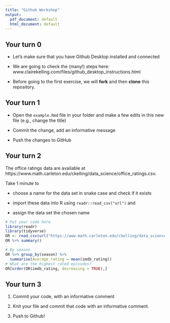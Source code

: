 ```yaml
---
title: "Github Workshop"
output:
  pdf_document: default
  html_document: default
---
```


##  Your turn 0

- Let's make sure that you have Github Desktop installed and connected

- We are going to check the (many!) steps here: www.clairekelling.com/files/github_desktop_instructions.html

- Before going to the first exercise, we will **fork** and then **clone** this repository.

##  Your turn 1

- Open the `example.Rmd` file in your folder and make a few edits in this new file (e.g., change the title)

- Commit the change, add an informative message

- Push the changes to GitHub


## Your turn 2

The office ratings data are available at https://www.math.carleton.edu/ckelling/data_science/office_ratings.csv.

Take 1 minute to 

- choose a name for the data set in snake case and check if it exists

- import these data into R using `readr::read_csv("url")` and 

- assign the data set the chosen name

```r
# Put your code here
library(readr)
library(tidyverse)
OR <- read_csv(url("https://www.math.carleton.edu/ckelling/data_science/office_ratings.csv"))
OR %>% summary()
```

```r
# By season
OR %>% group_by(season) %>% 
  summarise(Average_rating = mean(imdb_rating))
# What are the highest rated episodes?
OR[order(OR$imdb_rating, decreasing = TRUE),]
```

## Your turn 3

1. Commit your code, with an informative comment

2. Knit your file and commit that code with an informative comment.

3. Push to Github!